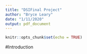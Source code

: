 ```yaml
---
title: "DSIFinal Project"
author: "Bryce Leary"
date: "1/11/2020"
output: pdf_document
---
```


```r
knitr::opts_chunk$set(echo = TRUE)
```

#Introduction

```r

```

```r

```

